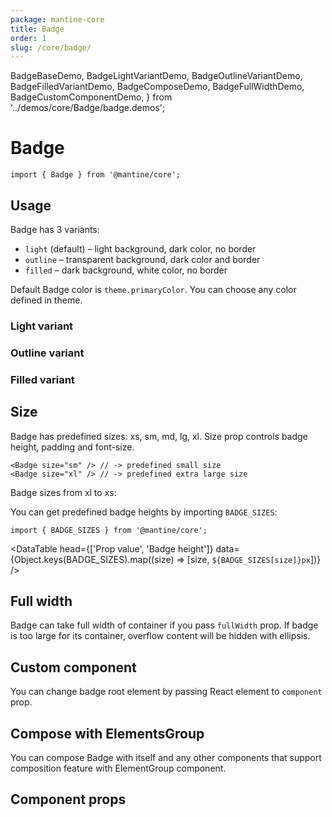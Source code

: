 ```yaml
---
package: mantine-core
title: Badge
order: 1
slug: /core/badge/
---
```


  BadgeBaseDemo,
  BadgeLightVariantDemo,
  BadgeOutlineVariantDemo,
  BadgeFilledVariantDemo,
  BadgeComposeDemo,
  BadgeFullWidthDemo,
  BadgeCustomComponentDemo,
} from '../demos/core/Badge/badge.demos';

# Badge

<PageHeader
  source="mantine-core/src/Badge/Badge.tsx"
  docs="core/Badge.mdx"
  package="@mantine/core"
/>

```tsx
import { Badge } from '@mantine/core';
```

## Usage

Badge has 3 variants:

- `light` (default) – light background, dark color, no border
- `outline` – transparent background, dark color and border
- `filled` – dark background, white color, no border

Default Badge color is `theme.primaryColor`. You can choose any color defined in <GatsbyLink to="/pages/theming/">theme</GatsbyLink>.

<BadgeBaseDemo />

### Light variant

<BadgeLightVariantDemo />

### Outline variant

<BadgeOutlineVariantDemo />

### Filled variant

<BadgeFilledVariantDemo />

## Size

Badge has predefined sizes: xs, sm, md, lg, xl.
Size prop controls badge height, padding and font-size.

```tsx
<Badge size="sm" /> // -> predefined small size
<Badge size="xl" /> // -> predefined extra large size
```

Badge sizes from xl to xs:

<BadgeSizesDemo />

You can get predefined badge heights by importing `BADGE_SIZES`:

```tsx
import { BADGE_SIZES } from '@mantine/core';
```

<DataTable
  head={['Prop value', 'Badge height']}
  data={Object.keys(BADGE_SIZES).map((size) => [size, `${BADGE_SIZES[size]}px`])}
/>

## Full width

Badge can take full width of container if you pass `fullWidth` prop.
If badge is too large for its container, overflow content will be hidden with ellipsis.

<BadgeFullWidthDemo />

## Custom component

You can change badge root element by passing React element to `component` prop.

<BadgeCustomComponentDemo />

## Compose with ElementsGroup

You can compose Badge with itself and any other components that support composition feature with <GatsbyLink to="/core/elements-group">ElementGroup</GatsbyLink> component.

<BadgeComposeDemo />

## Component props

<PropsTable component="Badge" />
